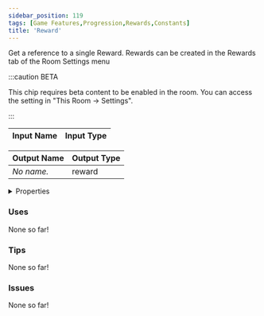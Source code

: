 ```yaml
---
sidebar_position: 119
tags: [Game Features,Progression,Rewards,Constants]
title: 'Reward'
---
```


Get a reference to a single Reward. Rewards can be created in the Rewards tab of the Room Settings menu

:::caution BETA

This chip requires beta content to be enabled in the room. You can access the setting in "This Room -> Settings".

:::


<EsbSvg />

| Input Name | Input Type |
|-----------|-----------|

| Output Name | Output Type |
|-----------|-----------|
| *No name.* | reward |


<details>
  <summary>Properties</summary>
  <div>
    <div>
    <table>
      <thead>
        <tr>
          <th>Is beta required?</th>
          <th>✅</th>
        </tr>
        <tr>
          <th>Is this chip a trolling risk?</th>
          <th>❌</th>
        </tr>
        <tr>
          <th>Is this chip a role assignment risk?</th>
          <th>❌</th>
        </tr>
        <tr>
          <th>Chip UUID</th>
          <th>7f246785-9c56-4896-a1f4-f011988dcd32</th>
        </tr>
      </thead>
    </table>
    </div>
  </div>
</details>

### Uses

None so far!

### Tips

None so far!

### Issues

None so far!